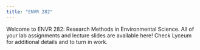 ```yaml
---
title: "ENVR 282"
---
```


Welcome to ENVR 282: Research Methods in Environmental Science. All of your lab assignments and lecture slides are available here! Check Lyceum for additional details and to turn in work.

